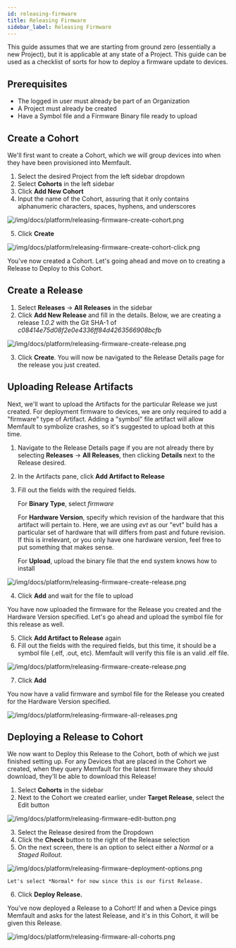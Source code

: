 ```yaml
---
id: releasing-firmware
title: Releasing Firmware
sidebar_label: Releasing Firmware
---
```


This guide assumes that we are starting from ground zero (essentially a new
Project), but it is applicable at any state of a Project. This guide can be used
as a checklist of sorts for how to deploy a firmware update to devices.

## Prerequisites

- The logged in user must already be part of an Organization
- A Project must already be created
- Have a Symbol file and a Firmware Binary file ready to upload

## Create a Cohort

We'll first want to create a Cohort, which we will group devices into when they
have been provisioned into Memfault.

1. Select the desired Project from the left sidebar dropdown
2. Select **Cohorts** in the left sidebar
3. Click **Add New Cohort**
4. Input the name of the Cohort, assuring that it only contains alphanumeric
   characters, spaces, hyphens, and underscores

![/img/docs/platform/releasing-firmware-create-cohort.png](/img/docs/platform/releasing-firmware-create-cohort.png)

5. Click **Create**

![/img/docs/platform/releasing-firmware-create-cohort-click.png](/img/docs/platform/releasing-firmware-create-cohort-click.png)

You've now created a Cohort. Let's going ahead and move on to creating a Release
to Deploy to this Cohort.

## Create a Release

1. Select **Releases** → **All Releases** in the sidebar
2. Click **Add New Release** and fill in the details. Below, we are creating a
   release _1.0.2_ with the Git SHA-1 of
   _c08414e75d08f2e0e4336ff84d4263566908bcfb_

![/img/docs/platform/releasing-firmware-create-release.png](/img/docs/platform/releasing-firmware-create-release.png)

3. Click **Create**. You will now be navigated to the Release Details page for
   the release you just created.

## Uploading Release Artifacts

Next, we'll want to upload the Artifacts for the particular Release we just
created. For deployment firmware to devices, we are only required to add a
"firmware" type of Artifact. Adding a "symbol" file artifact will allow Memfault
to symbolize crashes, so it's suggested to upload both at this time.

1. Navigate to the Release Details page if you are not already there by
   selecting **Releases** → **All Releases**, then clicking **Details** next to
   the Release desired.
2. In the Artifacts pane, click **Add Artifact to Release**
3. Fill out the fields with the required fields.

   For **Binary Type**, select _firmware_

   For **Hardware Version**, specify which revision of the hardware that this
   artifact will pertain to. Here, we are using _evt_ as our "evt" build has a
   particular set of hardware that will differs from past and future revision.
   If this is irrelevant, or you only have one hardware version, feel free to
   put something that makes sense.

   For **Upload**, upload the binary file that the end system knows how to
   install

![/img/docs/platform/releasing-firmware-create-release.png](/img/docs/platform/releasing-firmware-add-artifact-firmware.png)

4. Click **Add** and wait for the file to upload

You have now uploaded the firmware for the Release you created and the Hardware
Version specified. Let's go ahead and upload the symbol file for this release as
well.

5. Click **Add Artifact to Release** again
6. Fill out the fields with the required fields, but this time, it should be a
   symbol file (.elf, .out, etc). Memfault will verify this file is an valid
   .elf file.

![/img/docs/platform/releasing-firmware-create-release.png](/img/docs/platform/releasing-firmware-add-artifact-symbols.png)

7. Click **Add**

You now have a valid firmware and symbol file for the Release you created for
the Hardware Version specified.

![/img/docs/platform/releasing-firmware-all-releases.png](/img/docs/platform/releasing-firmware-all-releases.png)

## Deploying a Release to Cohort

We now want to Deploy this Release to the Cohort, both of which we just finished
setting up. For any Devices that are placed in the Cohort we created, when they
query Memfault for the latest firmware they should download, they'll be able to
download this Release!

1. Select **Cohorts** in the sidebar
2. Next to the Cohort we created earlier, under **Target Release**, select the
   Edit button

![/img/docs/platform/releasing-firmware-edit-button.png](/img/docs/platform/releasing-firmware-edit-button.png)

3. Select the Release desired from the Dropdown
4. Click the **Check** button to the right of the Release selection
5. On the next screen, there is an option to select either a _Normal_ or a
   _Staged Rollout_.

![/img/docs/platform/releasing-firmware-deployment-options.png](/img/docs/platform/releasing-firmware-deployment-options.png)

    Let's select *Normal* for now since this is our first Release.

6. Click **Deploy Release.**

You've now deployed a Release to a Cohort! If and when a Device pings Memfault
and asks for the latest Release, and it's in this Cohort, it will be given this
Release.

![/img/docs/platform/releasing-firmware-all-cohorts.png](/img/docs/platform/releasing-firmware-all-cohorts.png)
